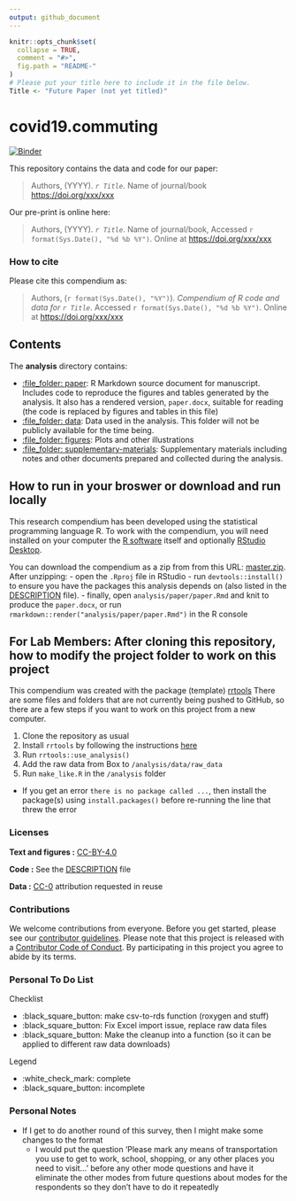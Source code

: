 ```yaml
---
output: github_document
---
```


<!-- README.md is generated from README.Rmd. Please edit that file -->

```r
knitr::opts_chunk$set(
  collapse = TRUE,
  comment = "#>",
  fig.path = "README-"
)
# Please put your title here to include it in the file below.
Title <- "Future Paper (not yet titled)"
```

# covid19.commuting

[![Binder](https://mybinder.org/badge_logo.svg)](https://mybinder.org/v2/gh/e-mcbride/covid19.commuting/master?urlpath=rstudio)

This repository contains the data and code for our paper:

> Authors, (YYYY). _`r Title`_. Name of journal/book <https://doi.org/xxx/xxx>

Our pre-print is online here:

> Authors, (YYYY). _`r Title`_. Name of journal/book, Accessed `r format(Sys.Date(), "%d %b %Y")`. Online at <https://doi.org/xxx/xxx>


### How to cite

Please cite this compendium as:

> Authors, (`r format(Sys.Date(), "%Y")`). _Compendium of R code and data for `r Title`_. Accessed `r format(Sys.Date(), "%d %b %Y")`. Online at <https://doi.org/xxx/xxx>

## Contents

The **analysis** directory contains:

  - [:file\_folder: paper](/analysis/paper): R Markdown source document
    for manuscript. Includes code to reproduce the figures and tables
    generated by the analysis. It also has a rendered version,
    `paper.docx`, suitable for reading (the code is replaced by figures
    and tables in this file)
  - [:file\_folder: data](/analysis/data): Data used in the analysis. This folder will not be publicly available for the time being.
  - [:file\_folder: figures](/analysis/figures): Plots and other
    illustrations
  - [:file\_folder:
    supplementary-materials](/analysis/supplementary-materials):
    Supplementary materials including notes and other documents
    prepared and collected during the analysis.

## How to run in your broswer or download and run locally

This research compendium has been developed using the statistical programming
language R. To work with the compendium, you will need
installed on your computer the [R software](https://cloud.r-project.org/)
itself and optionally [RStudio Desktop](https://rstudio.com/products/rstudio/download/).

You can download the compendium as a zip from from this URL:
[master.zip](/archive/master.zip). After unzipping:
- open the `.Rproj` file in RStudio
- run `devtools::install()` to ensure you have the packages this analysis depends on (also listed in the
[DESCRIPTION](/DESCRIPTION) file).
- finally, open `analysis/paper/paper.Rmd` and knit to produce the `paper.docx`, or run `rmarkdown::render("analysis/paper/paper.Rmd")` in the R console

## For Lab Members: After cloning this repository, how to modify the project folder to work on this project

This compendium was created with the package (template) [rrtools](https://github.com/benmarwick/rrtools) There are some files and folders that are not currently being pushed to GitHub, so there are a few steps if you want to work on this project from a new computer. 

1. Clone the repository as usual
2. Install `rrtools` by following the instructions [here](https://github.com/benmarwick/rrtools)
3. Run `rrtools::use_analysis()`
4. Add the raw data from Box to `/analysis/data/raw_data`
5. Run `make_like.R` in the `/analysis` folder
  + If you get an error `there is no package called ...`, then install the package(s) using `install.packages()` before re-running the line that threw the error 

### Licenses

**Text and figures :**  [CC-BY-4.0](http://creativecommons.org/licenses/by/4.0/)

**Code :** See the [DESCRIPTION](DESCRIPTION) file

**Data :** [CC-0](http://creativecommons.org/publicdomain/zero/1.0/) attribution requested in reuse

### Contributions

We welcome contributions from everyone. Before you get started, please see our [contributor guidelines](CONTRIBUTING.md). Please note that this project is released with a [Contributor Code of Conduct](CONDUCT.md). By participating in this project you agree to abide by its terms.

### Personal To Do List

Checklist

* :black_square_button: make csv-to-rds function (roxygen and stuff)
* :black_square_button: Fix Excel import issue, replace raw data files
* :black_square_button: Make the cleanup into a function (so it can be applied to different raw data downloads)

Legend

* :white_check_mark: complete 
* :black_square_button: incomplete

### Personal Notes

* If I get to do another round of this survey, then I might make some changes to the format
  + I would put the question 'Please mark any means of transportation you use to get to work, school, shopping, or any other places you need to visit...' before any other mode questions and have it eliminate the other modes from future questions about modes for the respondents so they don't have to do it repeatedly
  

